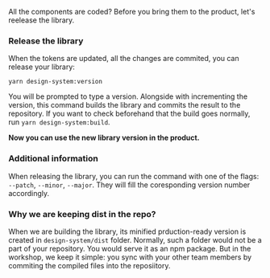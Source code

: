 





All the components are coded? Before you bring them to the product,
let's reelease the library.

### Release the library

When the tokens are updated, all the changes are commited,
you can release your library:


```
yarn design-system:version
```
You will be prompted to type a version.
Alongside with incrementing the version, this command builds the library and
commits the result to the repository. If you want to check beforehand that the
build goes normally, run `yarn design-system:build`.

**Now you can use the new library version in the product.**

### Additional information

When releasing the library, you can run the command with one of
the flags: `--patch`, `--minor`, `--major`. They will fill the coresponding
version number accordingly.


### Why we are keeping dist in the repo?

When we are building the library, its minified prduction-ready version
is created in  `design-system/dist` folder.
Normally, such a folder would not be a part of your repository. You would serve it as an
npm package. But in the workshop, we keep it simple: you sync with your other
team members by commiting the compiled files into the reposiitory.


